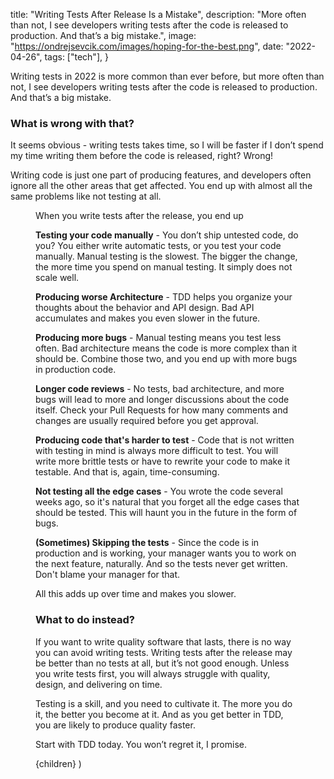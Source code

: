 
  title: "Writing Tests After Release Is a Mistake",
  description:
    "More often than not, I see developers writing tests after the code is released to production. And that’s a big mistake.",
  image: "https://ondrejsevcik.com/images/hoping-for-the-best.png",
  date: "2022-04-26",
  tags: ["tech"],
}

Writing tests in 2022 is more common than ever before, but more often than not, I see developers writing tests after the code is released to production. And that’s a big mistake.

### What is wrong with that?

It seems obvious - writing tests takes time, so I will be faster if I don’t spend my time writing them before the code is released, right? Wrong!

Writing code is just one part of producing features, and developers often ignore all the other areas that get affected. You end up with almost all the same problems like not testing at all.

<Figure src="/images/hoping-for-the-best.png" alt="" />

When you write tests after the release, you end up

**Testing your code manually** - You don’t ship untested code, do you? You either write automatic tests, or you test your code manually. Manual testing is the slowest. The bigger the change, the more time you spend on manual testing. It simply does not scale well.

**Producing worse Architecture** - TDD helps you organize your thoughts about the behavior and API design. Bad API accumulates and makes you even slower in the future.

**Producing more bugs** - Manual testing means you test less often. Bad architecture means the code is more complex than it should be. Combine those two, and you end up with more bugs in production code.

**Longer code reviews** - No tests, bad architecture, and more bugs will lead to more and longer discussions about the code itself. Check your Pull Requests for how many comments and changes are usually required before you get approval.

**Producing code that's harder to test** - Code that is not written with testing in mind is always more difficult to test. You will write more brittle tests or have to rewrite your code to make it testable. And that is, again, time-consuming.

**Not testing all the edge cases** - You wrote the code several weeks ago, so it's natural that you forget all the edge cases that should be tested. This will haunt you in the future in the form of bugs.

**(Sometimes) Skipping the tests** - Since the code is in production and is working, your manager wants you to work on the next feature, naturally. And so the tests never get written. Don't blame your manager for that.

All this adds up over time and makes you slower.

### What to do instead?

If you want to write quality software that lasts, there is no way you can avoid writing tests. Writing tests after the release may be better than no tests at all, but it’s not good enough. Unless you write tests first, you will always struggle with quality, design, and delivering on time.

Testing is a skill, and you need to cultivate it. The more you do it, the better you become at it. And as you get better in TDD, you are likely to produce quality faster.

Start with TDD today. You won’t regret it, I promise.

  <BlogPostLayout meta={meta}>{children}</BlogPostLayout>
)
